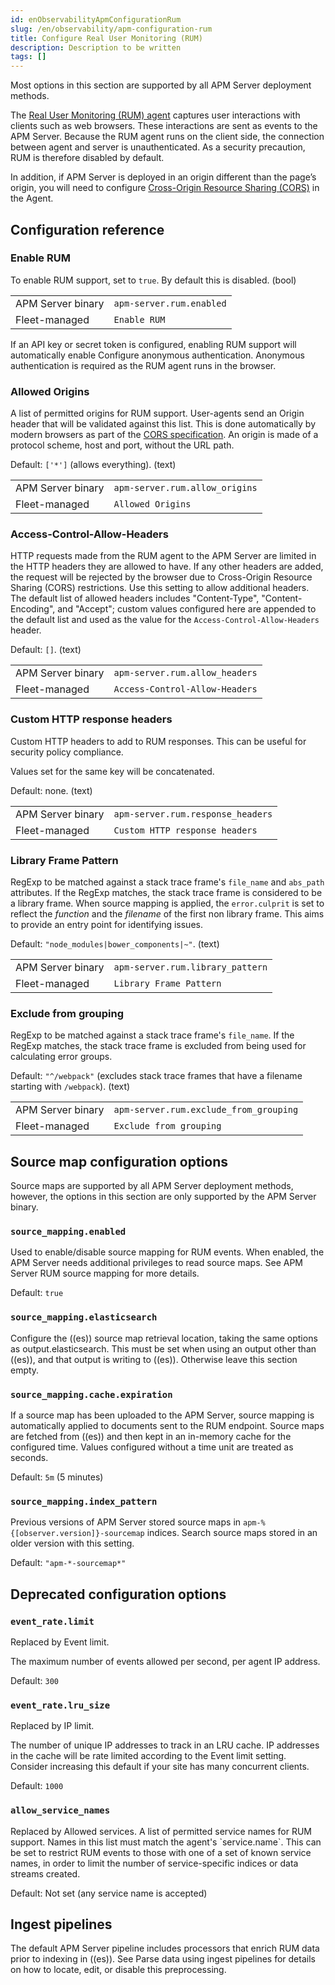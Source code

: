 ```yaml
---
id: enObservabilityApmConfigurationRum
slug: /en/observability/apm-configuration-rum
title: Configure Real User Monitoring (RUM)
description: Description to be written
tags: []
---
```



<div id="apm-configuration-rum"></div>

<ApmSupportOverview binary={true} fleet={true}>
  Most options in this section are supported by all APM Server deployment methods.
</ApmSupportOverview>

The [Real User Monitoring (RUM) agent](((apm-rum-ref-v))/index.html) captures user interactions with clients such as web browsers.
These interactions are sent as events to the APM Server.
Because the RUM agent runs on the client side, the connection between agent and server is unauthenticated.
As a security precaution, RUM is therefore disabled by default.

<RumConfigWidget />

In addition, if APM Server is deployed in an origin different than the page’s origin,
you will need to configure [Cross-Origin Resource Sharing (CORS)](((apm-rum-ref-v))/configuring-cors.html) in the Agent.

<div id="apm-enable-rum-support"></div>

## Configuration reference

<div id="apm-rum-enable"></div>

### Enable RUM
To enable RUM support, set to `true`.
By default this is disabled. (bool)

|  |  |
|---|---|
| APM Server binary | `apm-server.rum.enabled` |
| Fleet-managed     | `Enable RUM` |

<DocCallOut title="Note">

If an <DocLink id="enObservabilityApmApiKey">API key</DocLink> or <DocLink id="enObservabilityApmSecretToken">secret token</DocLink> is configured,
enabling RUM support will automatically enable <DocLink id="enObservabilityApmConfigurationAnonymous">Configure anonymous authentication</DocLink>.
Anonymous authentication is required as the RUM agent runs in the browser.

</DocCallOut>

<div id="apm-rum-allow-origins"></div>

### Allowed Origins
A list of permitted origins for RUM support.
User-agents send an Origin header that will be validated against this list.
This is done automatically by modern browsers as part of the [CORS specification](https://www.w3.org/TR/cors/).
An origin is made of a protocol scheme, host and port, without the URL path.

Default: `['*']` (allows everything). (text)

|  |  |
|---|---|
| APM Server binary | `apm-server.rum.allow_origins` |
| Fleet-managed     | `Allowed Origins` |

<div id="apm-rum-allow-headers"></div>

### Access-Control-Allow-Headers
HTTP requests made from the RUM agent to the APM Server are limited in the HTTP headers they are allowed to have.
If any other headers are added, the request will be rejected by the browser due to Cross-Origin Resource Sharing (CORS) restrictions.
Use this setting to allow additional headers.
The default list of allowed headers includes "Content-Type", "Content-Encoding", and "Accept";
custom values configured here are appended to the default list and used as the value for the `Access-Control-Allow-Headers` header.

Default: `[]`. (text)

|  |  |
|---|---|
| APM Server binary | `apm-server.rum.allow_headers` |
| Fleet-managed     | `Access-Control-Allow-Headers` |

<div id="apm-rum-response-headers"></div>

### Custom HTTP response headers
Custom HTTP headers to add to RUM responses.
This can be useful for security policy compliance.

Values set for the same key will be concatenated.

Default: none. (text)

|  |  |
|---|---|
| APM Server binary | `apm-server.rum.response_headers` |
| Fleet-managed     | `Custom HTTP response headers` |

<div id="apm-rum-library-pattern"></div>

### Library Frame Pattern
RegExp to be matched against a stack trace frame's `file_name` and `abs_path` attributes.
If the RegExp matches, the stack trace frame is considered to be a library frame.
When source mapping is applied, the `error.culprit` is set to reflect the _function_ and the _filename_
of the first non library frame.
This aims to provide an entry point for identifying issues.

Default: `"node_modules|bower_components|~"`. (text)

|  |  |
|---|---|
| APM Server binary | `apm-server.rum.library_pattern` |
| Fleet-managed     | `Library Frame Pattern` |

<div id="exclude_from_grouping"></div>

### Exclude from grouping
RegExp to be matched against a stack trace frame's `file_name`.
If the RegExp matches, the stack trace frame is excluded from being used for calculating error groups.

Default: `"^/webpack"` (excludes stack trace frames that have a filename starting with `/webpack`). (text)

|  |  |
|---|---|
| APM Server binary | `apm-server.rum.exclude_from_grouping` |
| Fleet-managed     | `Exclude from grouping` |

<div id="apm-rum-source-map"></div>

## Source map configuration options

<ApmSupportOverview binary={true} fleet={false}>
  Source maps are supported by all APM Server deployment methods, however,
  the options in this section are only supported by the APM Server binary.
</ApmSupportOverview>

<div id="apm-config-sourcemapping-enabled"></div>

### `source_mapping.enabled`
Used to enable/disable <DocLink id="enObservabilityApmSourceMapHowTo">source mapping</DocLink> for RUM events.
When enabled, the APM Server needs additional privileges to read source maps.
See <DocLink id="enObservabilityApmPrivilegesRumSourceMap" section="apm-server-rum-source-mapping">APM Server RUM source mapping</DocLink> for more details.

Default: `true`

<div id="apm-config-sourcemapping-elasticsearch"></div>

### `source_mapping.elasticsearch`
Configure the ((es)) source map retrieval location, taking the same options as <DocLink id="enObservabilityApmElasticsearchOutput">output.elasticsearch</DocLink>.
This must be set when using an output other than ((es)), and that output is writing to ((es)).
Otherwise leave this section empty.

<div id="apm-rum-sourcemap-cache"></div>

### `source_mapping.cache.expiration`
If a source map has been uploaded to the APM Server,
<DocLink id="enObservabilityApmSourceMapHowTo">source mapping</DocLink> is automatically applied to documents sent to the RUM endpoint.
Source maps are fetched from ((es)) and then kept in an in-memory cache for the configured time.
Values configured without a time unit are treated as seconds.

Default: `5m` (5 minutes)

<div id="`source_mapping.index_pattern`"></div>

### `source_mapping.index_pattern`
Previous versions of APM Server stored source maps in `apm-%{[observer.version]}-sourcemap` indices.
Search source maps stored in an older version with this setting.

Default: `"apm-*-sourcemap*"`

<div id="apm-rum-deprecated"></div>

## Deprecated configuration options

<div id="apm-event_rate.limit"></div>

### `event_rate.limit`

<DocCallOut title="Deprecated in 7.15.0" color="danger">
Replaced by <DocLink id="enObservabilityApmConfigurationAnonymous" section="event-limit">Event limit</DocLink>.
</DocCallOut>

The maximum number of events allowed per second, per agent IP address.

Default: `300`

<div id="`event_rate.lru_size`"></div>

### `event_rate.lru_size`

<DocCallOut title="Deprecated in 7.15.0" color="danger">
Replaced by <DocLink id="enObservabilityApmConfigurationAnonymous" section="ip-limit">IP limit</DocLink>.
</DocCallOut>

The number of unique IP addresses to track in an LRU cache.
IP addresses in the cache will be rate limited according to the <DocLink id="enObservabilityApmConfigurationAnonymous" section="event-limit">Event limit</DocLink> setting.
Consider increasing this default if your site has many concurrent clients.

Default: `1000`

<div id="apm-rum-allow-service-names"></div>

### `allow_service_names`

<DocCallOut title="Deprecated in 7.15.0" color="danger">
Replaced by <DocLink id="enObservabilityApmConfigurationAnonymous" section="allowed-services">Allowed services</DocLink>.
</DocCallOut>
A list of permitted service names for RUM support.
Names in this list must match the agent's `service.name`.
This can be set to restrict RUM events to those with one of a set of known service names,
in order to limit the number of service-specific indices or data streams created.

Default: Not set (any service name is accepted)

<div id="ingest_pipelines"></div>

## Ingest pipelines

The default APM Server pipeline includes processors that enrich RUM data prior to indexing in ((es)).
See <DocLink id="enObservabilityApmIngestPipelines">Parse data using ingest pipelines</DocLink> for details on how to locate, edit, or disable this preprocessing.